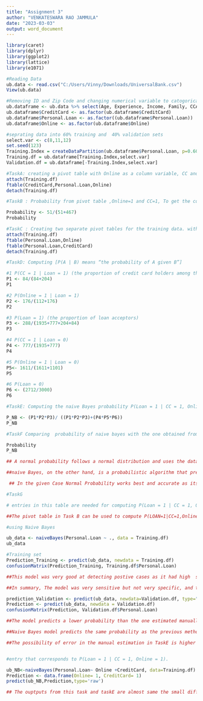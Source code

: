 ---
title: "Assignment 3"
author: "VENKATESWARA RAO JAMMULA"
date: "2023-03-03"
output: word_document
---


```{r}
library(caret)
library(dplyr)
library(ggplot2)
library(lattice)
library(e1071)
```

```{r}
#Reading Data 
ub.data <- read.csv("C:/Users/Vinny/Downloads/UniversalBank.csv")
View(ub.data)
```

```{r}
#Removing ID and Zip Code and changing numerical variable to catogorical variables
ub.dataframe <- ub.data %>% select(Age, Experience, Income, Family, CCAvg, Education, Mortgage, Personal.Loan , Securities.Account, CD.Account, Online, CreditCard)
ub.dataframe$CreditCard <- as.factor(ub.dataframe$CreditCard)
ub.dataframe$Personal.Loan <- as.factor((ub.dataframe$Personal.Loan))
ub.dataframe$Online <- as.factor(ub.dataframe$Online)
```

```{r}
#seprating data into 60% training and  40% validation sets 
select.var <- c(8,11,12)
set.seed(123)
Training.Index = createDataPartition(ub.dataframe$Personal.Loan, p=0.60, list=FALSE)
Training.df = ub.dataframe[Training.Index,select.var]
Validation.df = ub.dataframe[-Training.Index,select.var]
```

```{r}
#TaskA: creating a pivot table with Online as a column variable, CC and loan as a row variable for the training set.
attach(Training.df)
ftable(CreditCard,Personal.Loan,Online)
detach(Training.df)
```

```{r}
#TaskB : Probability from pivot table ,Online=1 and CC=1, To get the conditional probability that Loan=1.

Probability <- 51/(51+467)
Probability
```

```{r}
#TaskC : Creating two separate pivot tables for the training data. with Loan in rows as a function of Online in columns and the other have Loan in rows as a function of CC.
attach(Training.df)
ftable(Personal.Loan,Online)
ftable(Personal.Loan,CreditCard)
detach(Training.df)
```

```{r}
#TaskD: Computing [P(A | B) means “the probability of A given B”]

#1 P(CC = 1 | Loan = 1) (the proportion of credit card holders among the loan acceptors) 
P1 <- 84/(84+204)
P1

#2 P(Online = 1 | Loan = 1) 
P2 <- 176/(112+176)
P2

#3 P(Loan = 1) (the proportion of loan acceptors) 
P3 <- 288/(1935+777+204+84)
P3

#4 P(CC = 1 | Loan = 0)  
P4 <- 777/(1935+777)
P4

#5 P(Online = 1 | Loan = 0)
P5<- 1611/(1611+1101)
P5

#6 P(Loan = 0) 
P6 <- (2712/3000)
P6
```

```{r}
#TaskE: Computing the naive Bayes probability P(Loan = 1 | CC = 1, Online = 1). 

P_NB <- (P1*P2*P3)/ ((P1*P2*P3)+(P4*P5*P6))
P_NB
```

```{r}
#TaskF Comparing  probability of naive bayes with the one obtained from the pivot table in (B).

Probability
P_NB

## A normal probability follows a normal distribution and uses the data to estimate the mean and standard deviation of the distribution. It can be used for regression or classification problems and performs well when the data is normally distributed.

##naive Bayes, on the other hand, is a probabilistic algorithm that predicts using Bayes' theorem. It makes the naive assumption that the features are conditionally independent given the class label, which is frequently violated in practice. However, in practice, it can be very effective, particularly for text classification and other high-dimensional problems.

 ## In the given Case Normal Probability works best and accurate as its considering all data from pivot table and there is no much significant difference between normal probability and naive Bayes method.

```

```{r}
#TaskG 

# entries in this table are needed for computing P(Loan = 1 | CC = 1, Online = 1)? 

##The pivot table in Task B can be used to compute P(LOAN=1|CC=1,Online=1) without using the Naive Bayes model, whereas the two tables in Task C shows how P(LOAN=1|CC=1,Online=1) is computed using the Naive Bayes model.

#using Naive Bayes

ub_data <- naiveBayes(Personal.Loan ~ ., data = Training.df)
ub_data

#Training set
Prediction_Training <- predict(ub_data, newdata = Training.df)
confusionMatrix(Prediction_Training, Training.df$Personal.Loan)

##This model was very good at detecting postive cases as it had high  sensitivity but not as good at identifying negative cases as it had low specificity, there were no actual values available for the model to compare its predictions . As a result, the model predicted that all values would be zero, which is a common default prediction in the absence of any other information.the model predicted a large number of zeros. Even if the model missed all the positive cases (i.e., it predicted them as zeros), it still achieved a high accuracy of 90.4%. This is because the vast majority of cases were actually negative (i.e., zeros), and the model correctly predicted them as such.

##In summary, The model was very sensitive but not very specific, and that its high accuracy was due to the prevalence of negative cases and the default prediction of zeros in the absence of any other information.

prediction_Validation <- predict(ub_data, newdata=Validation.df, type="raw")
Prediction <- predict(ub_data, newdata = Validation.df)
confusionMatrix(Prediction, Validation.df$Personal.Loan)

##The model predicts a lower probability than the one estimated manually in TaskE. This means that the model is more conservative in its predictions and assigns a lower probability to the event occurring than the manual estimation.

##Naive Bayes model predicts the same probability as the previous methods. This means that the model's prediction is consistent with the probabilities estimated in previous tasks and predicted probability is closer to TaskB. This means that the Naive Bayes model's prediction is more similar to the probabilities estimated in TaskB than the manual estimation in TaskE.

##The possibility of error in the manual estimation in TaskE is higher because it involves manual computation and rounding fractions. This implies that the manual estimation may be less precise and more prone to errors than the Naive Bayes model's prediction.


#entry that corresponds to P(Loan = 1 | CC = 1, Online = 1).

ub_NB<-naiveBayes(Personal.Loan~ Online +CreditCard, data=Training.df) 
Prediction <- data.frame(Online= 1, CreditCard= 1) 
predict(ub_NB,Prediction,type='raw')

## The ouptputs from this task and taskE are almost same the small difference in the values is because of the rounding off the values which will not make any significance difference.
```